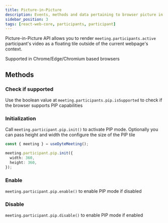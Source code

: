 ```yaml
---
title: Picture-in-Picture
description: Events, methods and data pertaining to browser picture in picture mode
sidebar_position: 3
tags: [react-web-core, participants, participant]
---
```


Picture-in-Picture API allows you to render `meeting.participants.active` participant's video as a floating tile outside of the current webpage's context.

Supported in Chrome/Edge/Chromium based browsers

## Methods

### Check if supported

Use the boolean value at `meeting.participants.pip.isSupported` to check if the browser supports PIP capabilities

### Initialization

Call `meeting.participant.pip.init()` to activate PIP mode. Optionally you can pass height and width the configure the size of the PIP tile

```ts
const { meeting } = useDyteMeeting();

meeting.participant.pip.init({
  width: 360,
  height: 360,
});
```

### Enable

`meeting.participant.pip.enable()` to enable PIP mode if disabled

### Disable

`meeting.participant.pip.disable()` to enable PIP mode if enabled
